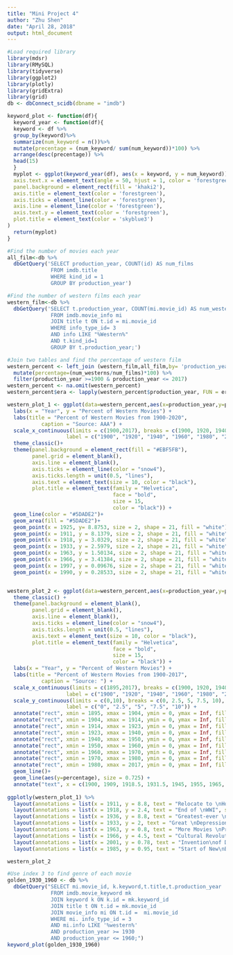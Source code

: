 ---
title: "Mini Project 4"
author: "Zhu Shen"
date: "April 28, 2018"
output: html_document
---

```{r, message=FALSE, warning=FALSE}
#Load required library
library(mdsr)
library(RMySQL)
library(tidyverse)
library(ggplot2)
library(plotly)
library(gridExtra)
library(grid)
db <- dbConnect_scidb(dbname = "imdb")
```

```{r, message = FALSE, warning = FALSE}
keyword_plot <- function(df){
  keyword_year <- function(df){
  keyword <- df %>%
  group_by(keyword)%>%
  summarize(num_keyword = n())%>%
  mutate(precentage = (num_keyword/ sum(num_keyword))*100) %>%
  arrange(desc(precentage)) %>%
  head(15)
  }
  myplot <- ggplot(keyword_year(df), aes(x = keyword, y = num_keyword)) + geom_bar(stat = 'identity', fill = 'darkgoldenrod4') + theme_classic() + theme(
  axis.text.x = element_text(angle = 50, hjust = 1, color = 'forestgreen'),
  panel.background = element_rect(fill = 'khaki2'),
  axis.title = element_text(color = 'forestgreen'),
  axis.ticks = element_line(color = 'forestgreen'),
  axis.line = element_line(color = 'forestgreen'),
  axis.text.y = element_text(color = 'forestgreen'),
  plot.title = element_text(color = 'skyblue3')
) 
  return(myplot)
}
```

```{r,message=FALSE, warning = FALSE}
#Find the number of movies each year
all_film<-db %>%
  dbGetQuery('SELECT production_year, COUNT(id) AS num_films 
              FROM imdb.title
              WHERE kind_id = 1
              GROUP BY production_year')

#Find the number of western films each year
western_film<-db %>%
  dbGetQuery('SELECT t.production_year, COUNT(mi.movie_id) AS num_westerns
              FROM imdb.movie_info mi 
              JOIN title t ON t.id = mi.movie_id
              WHERE info_type_id= 3
              AND info LIKE "%Western%"
              AND t.kind_id=1
              GROUP BY t.production_year;')

#Join two tables and find the percentage of western film
western_percent <- left_join (western_film,all_film,by= 'production_year') %>%
  mutate(percentage=(num_westerns/num_films)*100) %>%
  filter(production_year >=1900 & production_year <= 2017)
western_percent <- na.omit(western_percent)
western_percent$era <- lapply(western_percent$production_year, FUN = era)
```


```{r, message = FALSE, warning = FALSE}
western_plot_1 <- ggplot(data=western_percent,aes(x=production_year,y=percentage))+
  labs(x = "Year", y = "Percent of Western Movies") +
  labs(title = "Percent of Western Movies from 1900-2020", 
           caption = "Source: AAA") +
  scale_x_continuous(limits = c(1900,2017), breaks = c(1900, 1920, 1940, 1960, 1980, 2000, 2020),
                   label = c("1900", "1920", "1940", "1960", "1980", "2000", "2020"))+
  theme_classic()+
  theme(panel.background = element_rect(fill = "#EBF5FB"),
        panel.grid = element_blank(),
        axis.line = element_blank(), 
        axis.ticks = element_line(color = "snow4"), 
        axis.ticks.length = unit(0.5, "lines"),
        axis.text = element_text(size = 10, color = "black"),
        plot.title = element_text(family = "Helvetica", 
                                  face = "bold",
                                  size = 15, 
                                  color = "black")) +
  geom_line(color = "#5DADE2")+
  geom_area(fill = "#5DADE2")+ 
  geom_point(x = 1925, y= 8.8753, size = 2, shape = 21, fill = "white") +
  geom_point(x = 1911, y = 8.1379, size = 2, shape = 21, fill = "white") +
  geom_point(x = 1918, y = 3.0329, size = 2, shape = 21, fill = "white") +
  geom_point(x = 1933, y = 2.5979, size = 2, shape = 21, fill = "white") +
  geom_point(x = 1963, y = 1.50134, size = 2, shape = 21, fill = "white") +
  geom_point(x = 1966, y = 3.41384, size = 2, shape = 21, fill = "white") +
  geom_point(x = 1997, y = 0.09676, size = 2, shape = 21, fill = "white") +
  geom_point(x = 1990, y = 0.28533, size = 2, shape = 21, fill = "white")


western_plot_2 <- ggplot(data=western_percent,aes(x=production_year,y=percentage))+
  theme_classic() + 
  theme(panel.background = element_blank(),
        panel.grid = element_blank(),
        axis.line = element_blank(), 
        axis.ticks = element_line(color = "snow4"), 
        axis.ticks.length = unit(0.5, "lines"),
        axis.text = element_text(size = 10, color = "black"),
        plot.title = element_text(family = "Helvetica", 
                                  face = "bold",
                                  size = 15, 
                                  color = "black")) + 
  labs(x = "Year", y = "Percent of Western Movies") +
  labs(title = "Percent of Western Movies from 1900-2017", 
           caption = "Source: ") +
  scale_x_continuous(limits = c(1895,2017), breaks = c(1900, 1920, 1940, 1960, 1980, 2000, 2020),
                   label = c("1900", "1920", "1940", "1960", "1980", "2000", "2020")) +
  scale_y_continuous(limits = c(0,10), breaks = c(0, 2.5, 5, 7.5, 10),
                   label = c("0", "2.5", "5", "7.5", "10")) +
  annotate("rect", xmin = 1895, xmax = 1904, ymin = 0, ymax = Inf, fill = "#F7DC6F", alpha = 0.3) +
  annotate("rect", xmin = 1904, xmax = 1914, ymin = 0, ymax = Inf, fill = "#F39C12", alpha = 0.3) +
  annotate("rect", xmin = 1914, xmax = 1923, ymin = 0, ymax = Inf, fill = "#8E44AD", alpha = 0.3) +
  annotate("rect", xmin = 1923, xmax = 1940, ymin = 0, ymax = Inf, fill = "#21618C", alpha = 0.3) +
  annotate("rect", xmin = 1940, xmax = 1950, ymin = 0, ymax = Inf, fill = "#2ECC71", alpha = 0.3) +
  annotate("rect", xmin = 1950, xmax = 1960, ymin = 0, ymax = Inf, fill = "#EC7063", alpha = 0.3) +
  annotate("rect", xmin = 1960, xmax = 1970, ymin = 0, ymax = Inf, fill = "#85929E", alpha = 0.3) +
  annotate("rect", xmin = 1970, xmax = 1980, ymin = 0, ymax = Inf, fill = "#138D75", alpha = 0.3) +
  annotate("rect", xmin = 1980, xmax = 2017, ymin = 0, ymax = Inf, fill = "#5DADE2", alpha = 0.3) +
  geom_line()+
  geom_line(aes(y=percentage), size = 0.725) +
  annotate("text", x = c(1900, 1909, 1918.5, 1931.5, 1945, 1955, 1965, 1975, 2000), y = c(9.5,9.5, 9.5, 9.5, 9.5, 9.5, 9.5,9.5,9.5), label = c("Birth", "Mature", "WWI","Sound\nEra", "WWII", "Asian\nGolden\nAge", "Holly\nwood\nDecline", "New\nHolly\nwood", "Diversity\n& Tech"), color = c("#F39C12", "#F39C12", "#8E44AD", "#21618C", "#2ECC71", "#EC7063", "#85929E", "#138D75", "#5DADE2"),size = 4, family = "Helvetica")
  
ggplotly(western_plot_1) %>%
  layout(annotations = list(x = 1911, y = 8.8, text = "Relocate to \nHollywood", showarrow = F)) %>%
  layout(annotations = list(x = 1918, y = 2.4, text = "End of \nWWI", showarrow = F)) %>%
  layout(annotations = list(x = 1936, y = 8.8, text = "Greatest-ever \nOutput Era", showarrow = F)) %>%
  layout(annotations = list(x = 1933, y = 2, text = "Great \nDepression", showarrow = F)) %>%
  layout(annotations = list(x = 1963, y = 0.8, text = "More Movies \nProduce Abroad", showarrow = F)) %>%
  layout(annotations = list(x = 1966, y = 4.5, text = "Cultural Revolution\n & Abolition of\n the Hays Code", showarrow = F)) %>%
  layout(annotations = list(x = 2001, y = 0.78, text = "Invention\nof DVD", showarrow = F)) %>%
  layout(annotations = list(x = 1985, y = 0.95, text = "Start of New\nBollywood", showarrow = F))

western_plot_2

```

```{r,message = FALSE, warning = FALSE}
#Use index 3 to find genre of each movie
golden_1930_1960 <- db %>%
  dbGetQuery("SELECT mi.movie_id, k.keyword,t.title,t.production_year
              FROM imdb.movie_keyword mk
              JOIN keyword k ON k.id = mk.keyword_id
              JOIN title t ON t.id = mk.movie_id
              JOIN movie_info mi ON t.id =  mi.movie_id 
              WHERE mi. info_type_id = 3
              AND mi.info LIKE '%western%'
              AND production_year >= 1930 
              AND production_year <= 1960;")
keyword_plot(golden_1930_1960)


```


